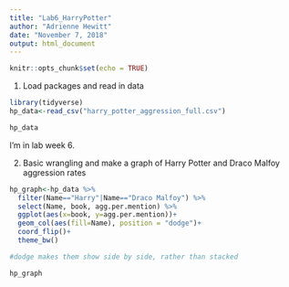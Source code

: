```yaml
---
title: "Lab6_HarryPotter"
author: "Adrienne Hewitt"
date: "November 7, 2018"
output: html_document
---
```


```r
knitr::opts_chunk$set(echo = TRUE)
```

1. Load packages and read in data
```r

library(tidyverse)
hp_data<-read_csv("harry_potter_aggression_full.csv")

hp_data

```

I'm in lab week 6. 

2. Basic wrangling and make a graph of Harry Potter and Draco Malfoy aggression rates
```r

hp_graph<-hp_data %>% 
  filter(Name=="Harry"|Name=="Draco Malfoy") %>% 
  select(Name, book, agg.per.mention) %>% 
  ggplot(aes(x=book, y=agg.per.mention))+
  geom_col(aes(fill=Name), position = "dodge")+
  coord_flip()+
  theme_bw()

#dodge makes them show side by side, rather than stacked

hp_graph
```

